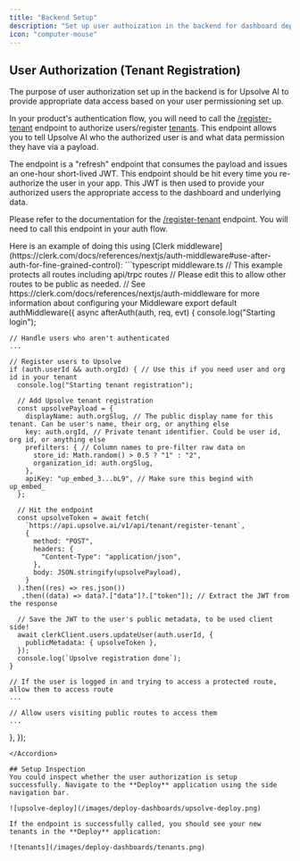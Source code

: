 ```yaml
---
title: "Backend Setup"
description: "Set up user authoization in the backend for dashboard deployment"
icon: "computer-mouse"
---
```


## User Authorization (Tenant Registration)

The purpose of user authorization set up in the backend is for Upsolve AI to provide appropriate data access based on your user permissioning set up.

In your product's authentication flow, you will need to call the [/register-tenant](/api-reference/endpoint/register-tenant-to-upsolve) endpoint to authorize users/register [tenants](/data-permissioning/tenancy-management#tenants).
This endpoint allows you to tell Upsolve AI who the authorized user is and what data permission they have via a payload.

The endpoint is a "refresh" endpoint that consumes the payload and issues an one-hour short-lived JWT. This endpoint should be hit every time you re-authorize the user in your app. 
This JWT is then used to provide your authorized users the appropriate access to the dashboard and underlying data.

Please refer to the documentation for the [/register-tenant](/api-reference/endpoint/register-tenant-to-upsolve) endpoint.
You will need to call this endpoint in your auth flow.

<Accordion title="Example: Calling the /register-tenant using Clerk middleware">
Here is an example of doing this using [Clerk middleware](https://clerk.com/docs/references/nextjs/auth-middleware#use-after-auth-for-fine-grained-control):
  ```typescript middleware.ts
// This example protects all routes including api/trpc routes
// Please edit this to allow other routes to be public as needed.
// See https://clerk.com/docs/references/nextjs/auth-middleware for more information about configuring your Middleware
export default authMiddleware({
  async afterAuth(auth, req, evt) {
    console.log("Starting login");

    // Handle users who aren't authenticated
    ...

    // Register users to Upsolve
    if (auth.userId && auth.orgId) { // Use this if you need user and org id in your tenant
      console.log("Starting tenant registration");

      // Add Upsolve tenant registration
      const upsolvePayload = {
        displayName: auth.orgSlug, // The public display name for this tenant. Can be user's name, their org, or anything else
        key: auth.orgId, // Private tenant identifier. Could be user id, org id, or anything else
        prefilters: { // Column names to pre-filter raw data on
          store_id: Math.random() > 0.5 ? "1" : "2",
          organization_id: auth.orgSlug,
        },
        apiKey: "up_embed_3...bL9", // Make sure this begind with up_embed_
      };

      // Hit the endpoint
      const upsolveToken = await fetch(
        `https://api.upsolve.ai/v1/api/tenant/register-tenant`,
        {
          method: "POST",
          headers: {
            "Content-Type": "application/json",
          },
          body: JSON.stringify(upsolvePayload),
        }
      ).then((res) => res.json())
       .then((data) => data?.["data"]?.["token"]); // Extract the JWT from the response

      // Save the JWT to the user's public metadata, to be used client side!
      await clerkClient.users.updateUser(auth.userId, {
        publicMetadata: { upsolveToken },
      });
      console.log(`Upsolve registration done`);
    }

    // If the user is logged in and trying to access a protected route, allow them to access route
    ...

    // Allow users visiting public routes to access them
    ...
  },
});
```
</Accordion>

## Setup Inspection
You could inspect whether the user authorization is setup successfully. Navigate to the **Deploy** application using the side navigation bar.

![upsolve-deploy](/images/deploy-dashboards/upsolve-deploy.png)

If the endpoint is successfully called, you should see your new tenants in the **Deploy** application:

![tenants](/images/deploy-dashboards/tenants.png)